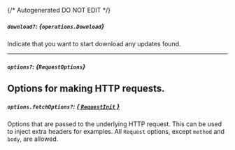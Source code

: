 {/* Autogenerated DO NOT EDIT  */}

##### `download?`: *{`operations.Download`}*
Indicate that you want to start download any updates found.

<Collapsible openLabel={Labels.showProperties} closeLabel={Labels.hideProperties}>
  <Download />
</Collapsible>

---
##### `options?`: *{`RequestOptions`}*
Options for making HTTP requests.
---
##### `options.fetchOptions?`: [*{ `RequestInit` }*](https://developer.mozilla.org/en-US/docs/Web/API/Request/Request#options)
Options that are passed to the underlying HTTP request. This can be used to inject extra headers for examples. All `Request` options, except `method` and `body`, are allowed.

